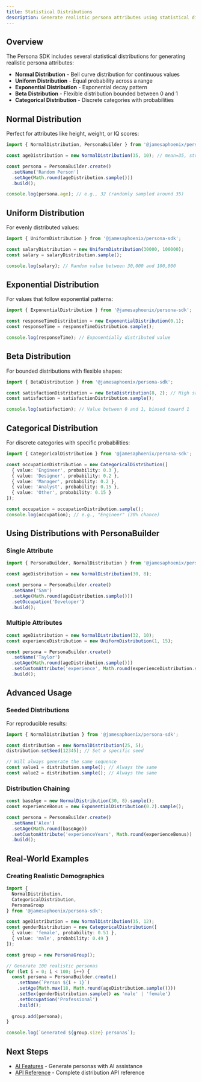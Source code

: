 ```yaml
---
title: Statistical Distributions
description: Generate realistic persona attributes using statistical distributions
---
```


## Overview

The Persona SDK includes several statistical distributions for generating realistic persona attributes:

- **Normal Distribution** - Bell curve distribution for continuous values
- **Uniform Distribution** - Equal probability across a range
- **Exponential Distribution** - Exponential decay pattern
- **Beta Distribution** - Flexible distribution bounded between 0 and 1
- **Categorical Distribution** - Discrete categories with probabilities

## Normal Distribution

Perfect for attributes like height, weight, or IQ scores:

```typescript
import { NormalDistribution, PersonaBuilder } from '@jamesaphoenix/persona-sdk';

const ageDistribution = new NormalDistribution(35, 10); // mean=35, stdDev=10

const persona = PersonaBuilder.create()
  .setName('Random Person')
  .setAge(Math.round(ageDistribution.sample()))
  .build();

console.log(persona.age); // e.g., 32 (randomly sampled around 35)
```

## Uniform Distribution

For evenly distributed values:

```typescript
import { UniformDistribution } from '@jamesaphoenix/persona-sdk';

const salaryDistribution = new UniformDistribution(30000, 100000);
const salary = salaryDistribution.sample();

console.log(salary); // Random value between 30,000 and 100,000
```

## Exponential Distribution

For values that follow exponential patterns:

```typescript
import { ExponentialDistribution } from '@jamesaphoenix/persona-sdk';

const responseTimeDistribution = new ExponentialDistribution(0.1);
const responseTime = responseTimeDistribution.sample();

console.log(responseTime); // Exponentially distributed value
```

## Beta Distribution

For bounded distributions with flexible shapes:

```typescript
import { BetaDistribution } from '@jamesaphoenix/persona-sdk';

const satisfactionDistribution = new BetaDistribution(8, 2); // High satisfaction bias
const satisfaction = satisfactionDistribution.sample();

console.log(satisfaction); // Value between 0 and 1, biased toward 1
```

## Categorical Distribution

For discrete categories with specific probabilities:

```typescript
import { CategoricalDistribution } from '@jamesaphoenix/persona-sdk';

const occupationDistribution = new CategoricalDistribution([
  { value: 'Engineer', probability: 0.3 },
  { value: 'Designer', probability: 0.2 },
  { value: 'Manager', probability: 0.2 },
  { value: 'Analyst', probability: 0.15 },
  { value: 'Other', probability: 0.15 }
]);

const occupation = occupationDistribution.sample();
console.log(occupation); // e.g., "Engineer" (30% chance)
```

## Using Distributions with PersonaBuilder

### Single Attribute

```typescript
import { PersonaBuilder, NormalDistribution } from '@jamesaphoenix/persona-sdk';

const ageDistribution = new NormalDistribution(30, 8);

const persona = PersonaBuilder.create()
  .setName('Sam')
  .setAge(Math.round(ageDistribution.sample()))
  .setOccupation('Developer')
  .build();
```

### Multiple Attributes

```typescript
const ageDistribution = new NormalDistribution(32, 10);
const experienceDistribution = new UniformDistribution(1, 15);

const persona = PersonaBuilder.create()
  .setName('Taylor')
  .setAge(Math.round(ageDistribution.sample()))
  .setCustomAttribute('experience', Math.round(experienceDistribution.sample()))
  .build();
```

## Advanced Usage

### Seeded Distributions

For reproducible results:

```typescript
import { NormalDistribution } from '@jamesaphoenix/persona-sdk';

const distribution = new NormalDistribution(25, 5);
distribution.setSeed(12345); // Set a specific seed

// Will always generate the same sequence
const value1 = distribution.sample(); // Always the same
const value2 = distribution.sample(); // Always the same
```

### Distribution Chaining

```typescript
const baseAge = new NormalDistribution(30, 8).sample();
const experienceBonus = new ExponentialDistribution(0.2).sample();

const persona = PersonaBuilder.create()
  .setName('Alex')
  .setAge(Math.round(baseAge))
  .setCustomAttribute('experienceYears', Math.round(experienceBonus))
  .build();
```

## Real-World Examples

### Creating Realistic Demographics

```typescript
import { 
  NormalDistribution, 
  CategoricalDistribution,
  PersonaGroup 
} from '@jamesaphoenix/persona-sdk';

const ageDistribution = new NormalDistribution(35, 12);
const genderDistribution = new CategoricalDistribution([
  { value: 'female', probability: 0.51 },
  { value: 'male', probability: 0.49 }
]);

const group = new PersonaGroup();

// Generate 100 realistic personas
for (let i = 0; i < 100; i++) {
  const persona = PersonaBuilder.create()
    .setName(`Person ${i + 1}`)
    .setAge(Math.max(18, Math.round(ageDistribution.sample())))
    .setSex(genderDistribution.sample() as 'male' | 'female')
    .setOccupation('Professional')
    .build();
  
  group.add(persona);
}

console.log(`Generated ${group.size} personas`);
```

## Next Steps

- [AI Features](/docs/ai-features) - Generate personas with AI assistance
- [API Reference](/docs/api) - Complete distribution API reference